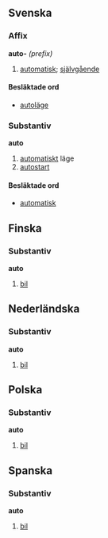 {{se även|Auto|autó}}

==Svenska==
===Affix===
{{affix|sv}}
'''auto-''' ''(prefix)''
#[[automatisk]]; [[självgående]]

====Besläktade ord====
*[[autoläge]]

===Substantiv===
{{subst|sv}}
'''auto'''
#[[automatisk]]t läge
#[[autostart]]

====Besläktade ord====
*[[automatisk]]

==Finska==
===Substantiv===
{{fi-subst-valo|aut}}
'''auto'''
#{{tagg|kat=fordon|språk=fi}} [[bil]]
#:{{sammansättningar|[[autotehdas]], [[autourheilu]], [[henkilöauto]], [[hybridiauto]], [[jäätelöauto]], [[kirjastoauto]], [[maastoauto]], [[maitoauto]], [[pakettiauto]], [[poliisiauto]], [[sähköauto]]}}

==Nederländska==
===Substantiv===
{{nl-subst|auto|auto's}}
'''auto''' {{m}}
#{{tagg|kat=fordon|språk=nl}} [[bil]]
#:{{sammansättningar|[[auto-ongeval]], [[auto-ongeluk]]}}

==Polska==
===Substantiv===
{{subst|pl}}
'''auto'''
#{{tagg|kat=fordon|språk=pl}} [[bil]]

==Spanska==
===Substantiv===
{{subst|es}}
'''auto''' {{m}}
#{{tagg|kat=fordon|språk=es}} [[bil]]
#:{{etymologi|Avkortning av ''[[automóvil]]'', av {{härledning|es|grc|αὐτός|själv}}.}}
#:{{synonymer|[[automóvil]], [[carro]] ''(Latinamerika)'', [[coche]]}}
